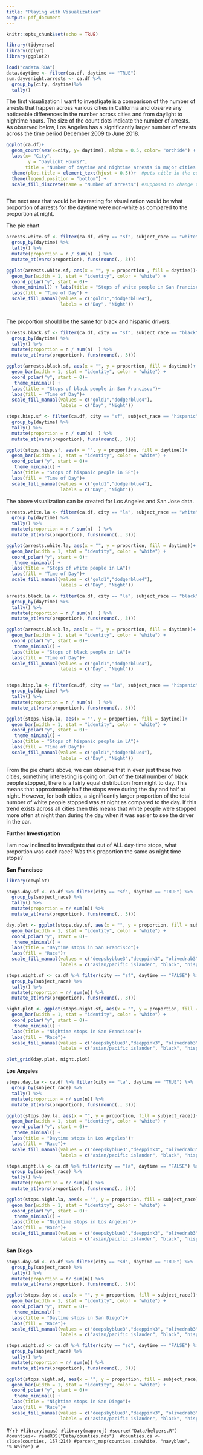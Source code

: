 ```yaml
---
title: "Playing with Visualization"
output: pdf_document
---
```


```r
knitr::opts_chunk$set(echo = TRUE)
```

```r
library(tidyverse)
library(dplyr)
library(ggplot2)

```

```r
load("cadata.RDA")
data.daytime <- filter(ca.df, daytime == "TRUE")
sum.dayvsnight.arrests <- ca.df %>% 
  group_by(city, daytime)%>% 
  tally()
```

The first visualization I want to investigate is a comparison of the number of arrests that happen across various cities in California and observe any noticeable differences in the number across cities and from daylight to nightime hours. The size of the count dots indicate the number of arrests. As observed below, Los Angeles has a significantly larger number of arrests across the time period December 2009 to June 2018. 

```r
ggplot(ca.df)+
  geom_count(aes(x=city, y= daytime), alpha = 0.5, color= "orchid4") + scale_size_area(max_size = 20)+
  labs(x= "City",
        y = "Daylight Hours?",
       title = "Number of daytime and nightime arrests in major cities in California")+ 
  theme(plot.title = element_text(hjust = 0.5))+  #puts title in the center
  theme(legend.position = "bottom") + 
  scale_fill_discrete(name = "Number of Arrests") #supposed to change title of the legend



```

The next area that would be interesting for visualization would be what proportion of arrests for the daytime were non-white as compared to the proportion at night. 

The pie chart 
```r
arrests.white.sf <- filter(ca.df, city == "sf", subject_race == "white") %>% 
  group_by(daytime) %>% 
  tally() %>%
  mutate(proportion = n / sum(n)  ) %>%
  mutate_at(vars(proportion), funs(round(., 3)))

ggplot(arrests.white.sf, aes(x = "", y = proportion , fill = daytime))+
  geom_bar(width = 1, stat = "identity", color = "white") + 
  coord_polar("y", start = 0)+ 
  theme_minimal() + labs(title = "Stops of white people in San Francisco") +
  labs(fill = "Time of Day") +
  scale_fill_manual(values = c("gold1","dodgerblue4"),
                    labels = c("Day", "Night"))
  
```
The proportion should be the same for black and hispanic drivers.

```r
arrests.black.sf <- filter(ca.df, city == "sf", subject_race == "black") %>% 
  group_by(daytime) %>% 
  tally() %>%
  mutate(proportion = n / sum(n)  ) %>%
  mutate_at(vars(proportion), funs(round(., 3))) 

ggplot(arrests.black.sf, aes(x = "", y = proportion, fill = daytime))+
  geom_bar(width = 1, stat = "identity", color = "white") +
  coord_polar("y", start = 0)+
   theme_minimal() + 
  labs(title = "Stops of black people in San Francisco")+
  labs(fill = "Time of Day")+
  scale_fill_manual(values = c("gold1","dodgerblue4"),
                    labels = c("Day", "Night"))

stops.hisp.sf <- filter(ca.df, city == "sf", subject_race == "hispanic") %>% 
  group_by(daytime) %>% 
  tally() %>%
  mutate(proportion = n / sum(n)  ) %>%
  mutate_at(vars(proportion), funs(round(., 3))) 

ggplot(stops.hisp.sf, aes(x = "", y = proportion, fill = daytime))+
  geom_bar(width = 1, stat = "identity", color = "white") +
  coord_polar("y", start = 0)+
   theme_minimal() + 
  labs(title = "Stops of hispanic people in SF")+
  labs(fill = "Time of Day")+
  scale_fill_manual(values = c("gold1","dodgerblue4"),
                    labels = c("Day", "Night"))
```
The above visualization can be created for Los Angeles and San Jose data.

```r
arrests.white.la <- filter(ca.df, city == "la", subject_race == "white") %>% 
  group_by(daytime) %>% 
  tally() %>%
  mutate(proportion = n / sum(n)  ) %>%
  mutate_at(vars(proportion), funs(round(., 3))) 

ggplot(arrests.white.la, aes(x = "", y = proportion, fill = daytime))+
  geom_bar(width = 1, stat = "identity", color = "white") +
  coord_polar("y", start = 0)+
   theme_minimal() + 
  labs(title = "Stops of white people in LA")+
  labs(fill = "Time of Day")+
  scale_fill_manual(values = c("gold1","dodgerblue4"),
                    labels = c("Day", "Night"))

arrests.black.la <- filter(ca.df, city == "la", subject_race == "black") %>% 
  group_by(daytime) %>% 
  tally() %>%
  mutate(proportion = n / sum(n)  ) %>%
  mutate_at(vars(proportion), funs(round(., 3))) 

ggplot(arrests.black.la, aes(x = "", y = proportion, fill = daytime))+
  geom_bar(width = 1, stat = "identity", color = "white") +
  coord_polar("y", start = 0)+
   theme_minimal() + 
  labs(title = "Stops of black people in LA")+
  labs(fill = "Time of Day")+
  scale_fill_manual(values = c("gold1","dodgerblue4"),
                    labels = c("Day", "Night"))


stops.hisp.la <- filter(ca.df, city == "la", subject_race == "hispanic") %>% 
  group_by(daytime) %>% 
  tally() %>%
  mutate(proportion = n / sum(n)  ) %>%
  mutate_at(vars(proportion), funs(round(., 3))) 

ggplot(stops.hisp.la, aes(x = "", y = proportion, fill = daytime))+
  geom_bar(width = 1, stat = "identity", color = "white") +
  coord_polar("y", start = 0)+
   theme_minimal() + 
  labs(title = "Stops of hispanic people in LA")+
  labs(fill = "Time of Day")+
  scale_fill_manual(values = c("gold1","dodgerblue4"),
                    labels = c("Day", "Night"))
```
From the pie charts above, we can observe that in even just these two cities, something interesting is going on. Out of the total number of black people stopped, there is a fairly equal distribution from night to day. This means that approximately half the stops were during the day and half at night. However, for both cities, a significantly larger proportion of the total number of white people stopped was at night as compared to the day. If this trend exists across all cities then this means that white people were stopped more often at night than during the day when it was easier to see the driver in the car.

**Further Investigation**

I am now inclined to investigate that out of ALL day-time stops, what proportion was each race? Was this proportion the same as night time stops?
 
**San Francisco**
```r

library(cowplot)

stops.day.sf <- ca.df %>% filter(city == "sf", daytime == "TRUE") %>%
  group_by(subject_race) %>%
  tally() %>%
  mutate(proportion = n/ sum(n)) %>%
  mutate_at(vars(proportion), funs(round(., 3))) 

day.plot <- ggplot(stops.day.sf, aes(x = "", y = proportion, fill = subject_race))+
  geom_bar(width = 1, stat = "identity", color = "white") +
  coord_polar("y", start = 0)+
   theme_minimal() + 
  labs(title = "Daytime stops in San Francisco")+
  labs(fill = "Race")+
  scale_fill_manual(values = c("deepskyblue3","deeppink3", "olivedrab3", "darkorange2", "firebrick3"),
                    labels = c("asian/pacific islander", "black", "hispanic", "white", "other"))

stops.night.sf <- ca.df %>% filter(city == "sf", daytime == "FALSE") %>%
  group_by(subject_race) %>%
  tally() %>%
  mutate(proportion = n/ sum(n)) %>%
  mutate_at(vars(proportion), funs(round(., 3))) 

night.plot <- ggplot(stops.night.sf, aes(x = "", y = proportion, fill = subject_race))+
  geom_bar(width = 1, stat = "identity", color = "white") +
  coord_polar("y", start = 0)+
   theme_minimal() + 
  labs(title = "Nightime stops in San Francisco")+
  labs(fill = "Race")+
  scale_fill_manual(values = c("deepskyblue3","deeppink3", "olivedrab3", "darkorange2", "firebrick3"),
                    labels = c("asian/pacific islander", "black", "hispanic", "white", "other"))

plot_grid(day.plot, night.plot)

```
**Los Angeles**
```r
stops.day.la <- ca.df %>% filter(city == "la", daytime == "TRUE") %>%
  group_by(subject_race) %>%
  tally() %>%
  mutate(proportion = n/ sum(n)) %>%
  mutate_at(vars(proportion), funs(round(., 3))) 

ggplot(stops.day.la, aes(x = "", y = proportion, fill = subject_race))+
  geom_bar(width = 1, stat = "identity", color = "white") +
  coord_polar("y", start = 0)+
   theme_minimal() + 
  labs(title = "Daytime stops in Los Angeles")+
  labs(fill = "Race")+
  scale_fill_manual(values = c("deepskyblue3","deeppink3", "olivedrab3", "darkorange2", "firebrick3"),
                    labels = c("asian/pacific islander", "black", "hispanic", "white", "other"))

stops.night.la <- ca.df %>% filter(city == "la", daytime == "FALSE") %>%
  group_by(subject_race) %>%
  tally() %>%
  mutate(proportion = n/ sum(n)) %>%
  mutate_at(vars(proportion), funs(round(., 3))) 

ggplot(stops.night.la, aes(x = "", y = proportion, fill = subject_race))+
  geom_bar(width = 1, stat = "identity", color = "white") +
  coord_polar("y", start = 0)+
   theme_minimal() + 
  labs(title = "Nightime stops in Los Angeles")+
  labs(fill = "Race")+
  scale_fill_manual(values = c("deepskyblue3","deeppink3", "olivedrab3", "darkorange2", "firebrick3"),
                    labels = c("asian/pacific islander", "black", "hispanic", "white", "other"))
```

**San Diego**

```r
stops.day.sd <- ca.df %>% filter(city == "sd", daytime == "TRUE") %>%
  group_by(subject_race) %>%
  tally() %>%
  mutate(proportion = n/ sum(n)) %>%
  mutate_at(vars(proportion), funs(round(., 3))) 

ggplot(stops.day.sd, aes(x = "", y = proportion, fill = subject_race))+
  geom_bar(width = 1, stat = "identity", color = "white") +
  coord_polar("y", start = 0)+
   theme_minimal() + 
  labs(title = "Daytime stops in San Diego")+
  labs(fill = "Race")+
  scale_fill_manual(values = c("deepskyblue3","deeppink3", "olivedrab3", "darkorange2", "firebrick3"),
                    labels = c("asian/pacific islander", "black", "hispanic", "white", "other"))

stops.night.sd <- ca.df %>% filter(city == "sd", daytime == "FALSE") %>%
  group_by(subject_race) %>%
  tally() %>%
  mutate(proportion = n/ sum(n)) %>%
  mutate_at(vars(proportion), funs(round(., 3))) 

ggplot(stops.night.sd, aes(x = "", y = proportion, fill = subject_race))+
  geom_bar(width = 1, stat = "identity", color = "white") +
  coord_polar("y", start = 0)+
   theme_minimal() + 
  labs(title = "Nightime stops in San Diego")+
  labs(fill = "Race")+
  scale_fill_manual(values = c("deepskyblue3","deeppink3", "olivedrab3", "darkorange2", "firebrick3"),
                    labels = c("asian/pacific islander", "black", "hispanic", "white", "other"))
```

#```{r}
#library(maps)
#library(mapproj)
#source("Data/helpers.R")
#counties<- readRDS("Data/counties.rds") 
#counties.ca <- slice(counties, 157:214)
#percent_map(counties.ca$white, "navyblue", "% White")
#```

